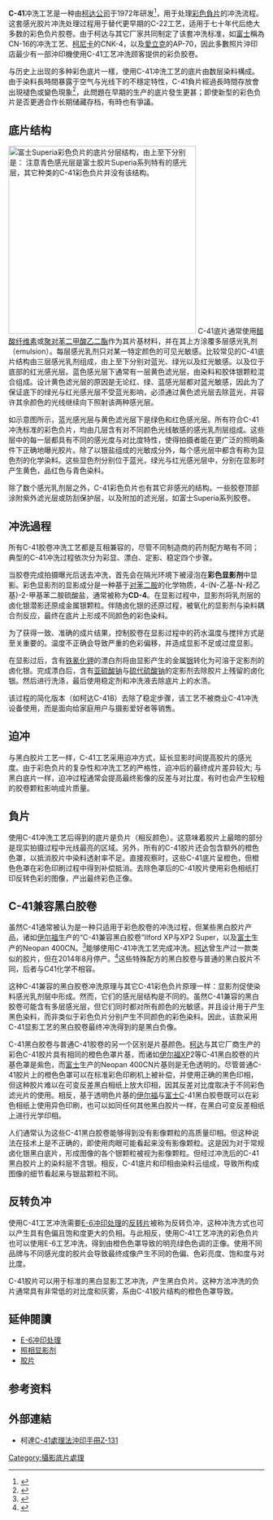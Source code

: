 {{expert|time=2010-04-11T05:59:46+00:00|subject=摄影}}
{{Refimprove|time=2019-03-28T06:22:16+00:00}}
'''C-41'''冲洗工艺是一种由[[柯达|柯达公司]]于1972年研发<ref>{{cite web |author1=Gérard P. Michon |title=C-41 Processing at Home |url=http://www.numericana.com/answer/film.htm |website=Photographic  Films Capturing Light with Silver |accessdate=2019-03-27 |archive-date=2019-03-27 |archive-url=https://web.archive.org/web/20190327221814/http://www.numericana.com/answer/film.htm |dead-url=no }}</ref>，用于处理[[底片|彩色負片]]的冲洗流程。这套感光胶片冲洗处理过程用于替代更早期的C-22工艺，适用于七十年代后绝大多数的彩色负片胶卷。由于柯达与其它厂家共同制定了该套冲洗标准，如[[富士膠片|富士]]稱為CN-16的冲洗工艺、[[柯尼卡|柯尼卡]]的CNK-4，以及[[愛立克|愛立克]]的AP-70，因此多數照片沖印店最少有一部沖印機使用C-41工艺冲洗顾客提供的彩负胶卷。

与历史上出现的多种彩色底片一樣，使用C-41冲洗工艺的底片由数层染料構成。由于染料長時間暴露于空气与光线下的不穩定特性，C-41負片經過長時間存放會出現褪色或變色現象<ref>{{cite book |author1=Henry Wilhelm |coauthors=Carol Brower |title=The permanence and care of color photographs : traditional and digital color prints, color negatives, slides, and motion pictures |publisher=preservation publishing company |isbn=0-911515-00-3 |edition=Firstition}}</ref>，此問題在早期的生产的底片發生更甚；即使新型的彩色负片是否更適合作长期储藏存档，有時也有爭議。

== 底片结构 ==
[[File:Fujicolor superia film structure.svg|alt=FujiColor Supreria C41 底片示意图|thumb|369x369px|富士Superia彩色负片的底片分层结构，由上至下分别是：
{{Unbulleted list|1.防刮保护层|2.含有黄色染料显色剂的蓝光感光层|3.黄色滤光层|4.含有品红染料显色剂的绿光感光层|5.青光感光层|6.中间层|7.含有青色染料显色剂的红光感光层|8.中间层|9.防光晕层|10.片基}}
注意'''青色感光层'''是[[富士胶片|富士胶片]]Superia系列特有的感光层，其它种类的C-41彩色负片并没有该结构。]]
C-41底片通常使用[[醋酸纤维素|醋酸纤维素]]或[[聚对苯二甲酸乙二酯|聚对苯二甲酸乙二酯]]作为其片基材料，并在其上方涂覆多层感光乳剂（emulsion）。每层感光乳剂只对某一特定颜色的可见光敏感。比较常见的C-41底片结构由三层感光乳剂组成，由上至下分别对蓝光、绿光以及红光敏感。以及位于底部的红光感光层。蓝色感光层下通常有一层黄色滤光层，由染料和胶体银颗粒混合组成。设计黄色滤光层的原因是无论红、绿、蓝感光层都对蓝光敏感，因此为了保证底下的绿光与红光感光层不受蓝光影响，必须通过黄色滤光层去除蓝光，并容许其余颜色的光线继续向下照射该两种感光层。

如示意图所示，蓝光感光层与黄色滤光层下是绿色和红色感光层。所有符合C-41冲洗标准的彩色负片，均由几层含有对不同颜色光线敏感的感光乳剂层组成。这些层中的每一层都具有不同的感光度与对比度特性，使得拍摄者能在更广泛的照明条件下正确地曝光胶片。除了以银盐组成的光敏成分外，每个感光层中都含有称为显色剂的化学染料。这些显色剂分别位于蓝光，绿光与红光感光层中，分别在显影时产生黄色，品红色与青色染料。

除了数个感光乳剂层之外，C-41彩色负片也有其它非感光的结构。一些胶卷顶部涂附紫外滤光层或防刮保护层，以及附加的滤光层，如富士Superia系列胶卷。

== 冲洗過程 ==
所有C-41胶卷冲洗工艺都是互相兼容的，尽管不同制造商的药剂配方略有不同；典型的C-41冲洗过程依次分为彩显、漂白、定影、稳定四个步骤。

当胶卷完成拍摄曝光后送去冲洗，首先会在隔光环境下被浸泡在'''彩色显影剂'''中显影。彩色显影剂的显影成分是一种基于[[对苯二胺|对苯二胺]]的化学物质，4-(N-乙基-N-羟乙基)-2-甲基苯二胺硫酸盐，通常被称为'''CD-4'''。在显影过程中，显影剂将乳剂层的卤化银潜影还原成金属银颗粒。伴随卤化银的还原过程，被氧化的显影剂与染料耦合剂反应，最终在底片上形成不同颜色的彩色染料。

为了获得一致、准确的成片结果，控制胶卷在显影过程中的药水温度与搅拌方式是至关重要的。温度不正确会导致严重的色彩偏移，并造成显影不足或过度显影。

在显影过后，含有[[铁氰化钾|铁氰化钾]]的漂白剂将由显影产生的金属[[银|银]]转化为可溶于定影剂的卤化银。完成漂白后，含有[[亚硫酸钠|亚硫酸钠]]与[[硫代硫酸钠|硫代硫酸钠]]的定影剂去除胶片上残留的卤化银。然后进行洗涤，最后使用稳定剂和冲洗液去除底片上的水渍。

该过程的简化版本（如柯达C-41B）去除了稳定步骤，该工艺不被商业C-41冲洗设备使用，而是面向给家庭用户与摄影爱好者等销售。

==迫冲 ==
与黑白胶片工艺一样，C-41工艺采用迫冲方式，延长显影时间提高胶片的感光度。由于彩色负片的复杂性和冲洗工艺的严格性，迫冲后的最终成片差异较大; 与黑白底片一样，迫冲过程通常会提高最终影像的反差与对比度，有时也会产生较粗的胶卷颗粒影响成片质量。
==負片==
使用C-41冲洗工艺后得到的底片是负片（相反颜色）。这意味着胶片上最暗的部分是现实拍摄过程中光线最亮的区域。另外，所有的C-41胶片还会包含额外的橙色色罩，以抵消胶片中染料透射率不足。直接观察时，这些C-41底片呈橙色，但橙色色罩在彩色印刷过程中得到补偿抵消。去除色罩后的C-41胶片使用彩色相纸打印反转色彩的图像，产出最终彩色正像。
== C-41兼容黑白胶卷 ==
虽然C-41通常被认为是一种只适用于彩色胶卷的冲洗过程，但某些黑白胶片产品，诸如[[伊尔福公司|伊尔福]]生产的“C-41兼容黑白胶卷”Ilford XP与XP2 Super，以及[[富士胶片|富士]]生产的Neopan 400CN。<ref>{{cite web|url=https://www.flickr.com/photos/38463255@N00/3014333194/|title=Neopan 400CN|author=|date=|website=flickr.com|accessdate=9 April 2018|archive-date=2015-12-08|archive-url=https://web.archive.org/web/20151208061823/https://www.flickr.com/photos/38463255@N00/3014333194/|dead-url=no}}</ref>能够使用C-41冲洗工艺完成冲洗。[[Kodak|柯达]]曾生产过一款类似的胶片，但在2014年8月停产。<ref>{{Citation
| url = http://www.kodak.com/global/en/professional/products/films/bw400cn/main2.jhtml
| title = KODAK PROFESSIONAL BW400CN Film - Truth Made Flexible
| publisher = Kodak
| accessdate = 2013-06-10
| quote = "World’s finest-grained chromogenic film "
| archive-date = 2013-07-09
| archive-url = https://web.archive.org/web/20130709042521/http://www.kodak.com/global/en/professional/products/films/bw400cn/main2.jhtml
| dead-url = no
}}</ref>这些特殊配方的黑白胶卷与普通的黑白胶片不同，后者与C41化学不相容。

这种C-41兼容的黑白胶卷冲洗原理与其它C-41彩色负片原理一样：显影剂促使染料感光乳剂层中形成。然而，它们的感光层结构是不同的。虽然C-41兼容的黑白胶卷可能含有多层感光层，但它们同时都对所有颜色的光敏感，并且设计用于产生黑色染料，而非类似于彩色负片分别产生不同颜色的彩色染料。因此，该款采用C-41显影工艺的黑白胶卷最终冲洗得到的是黑白负像。

C-41黑白胶卷与普通C-41胶卷的另一个区别是片基颜色。[[柯达|柯达]]与其它厂商生产的彩色C-41胶片具有相同的橙色色罩片基，而诸如[[伊尔福公司|伊尔福]]XP2等C-41黑白胶卷的片基色罩是紫色，而[[富士胶片|富士]]生产的Neopan 400CN片基则是无色透明的。尽管普通C-41胶片上的橙色色罩可以在标准彩色印刷机上被补偿，并使用正确的黑色印相，但这种胶片难以在可变反差黑白相纸上放大印相，因其反差对比度取决于不同彩色滤光片的使用。相反，基于透明色片基的[[伊尔福公司|伊尔福]]与[[富士胶片|富士]]C-41黑白胶卷既可以在彩色相纸上使用异色印刷，也可以如同任何其他黑白胶片一样，在黑白可变反差相纸上进行光学印相。

人们通常认为这些C-41黑白胶卷能够得到没有影像颗粒的高质量印相。但这种说法在技术上是不正确的，即使用肉眼可能看起来没有影像颗粒。这是因为对于常规卤化银黑白底片，形成图像的各个银颗粒被视为影像颗粒。但经过冲洗后的C-41黑白胶片上的染料层不含银。相反，C-41底片和印相由染料云组成，导致所构成图像的细节看起来与银盐颗粒不同。
==反转负冲==
使用C-41工艺冲洗需要[[E-6冲印处理|E-6冲印处理]]的[[正片|反转片]]被称为反转负冲，这种冲洗方式也可以产生具有色偏且饱和度更大的负相。与此相反，使用C-41工艺冲洗的彩色负片也可以使用E-6工艺冲洗，得到由橙色色罩导致的明亮绿色色调的正像。使用不同品牌与不同感光度的胶片会导致最终成像产生不同的色偏、色彩亮度、饱和度与对比度。

C-41胶片可以用于标准的黑白显影工艺冲洗，产生黑白负片。这种方法冲洗的负片通常具有非常低的对比度和灰雾，系由C-41胶片结构的橙色色罩导致。
== 延伸閱讀 ==
{{Portal|摄影}}
*[[E-6冲印处理|E-6冲印处理]]
*[[照相显影剂|照相显影剂]]
*[[胶片|胶片]]
==参考资料==
{{reflist}}
==外部連結==
* 柯達[http://www.kodak.com/global/en/business/retailPhoto/techInfo/zManuals/z131.jhtml C-41處理法沖印手冊Z-131]{{Wayback|url=http://www.kodak.com/global/en/business/retailPhoto/techInfo/zManuals/z131.jhtml |date=20081029013718 }}


{{Photography}}

[[Category:攝影底片處理|Category:攝影底片處理]]